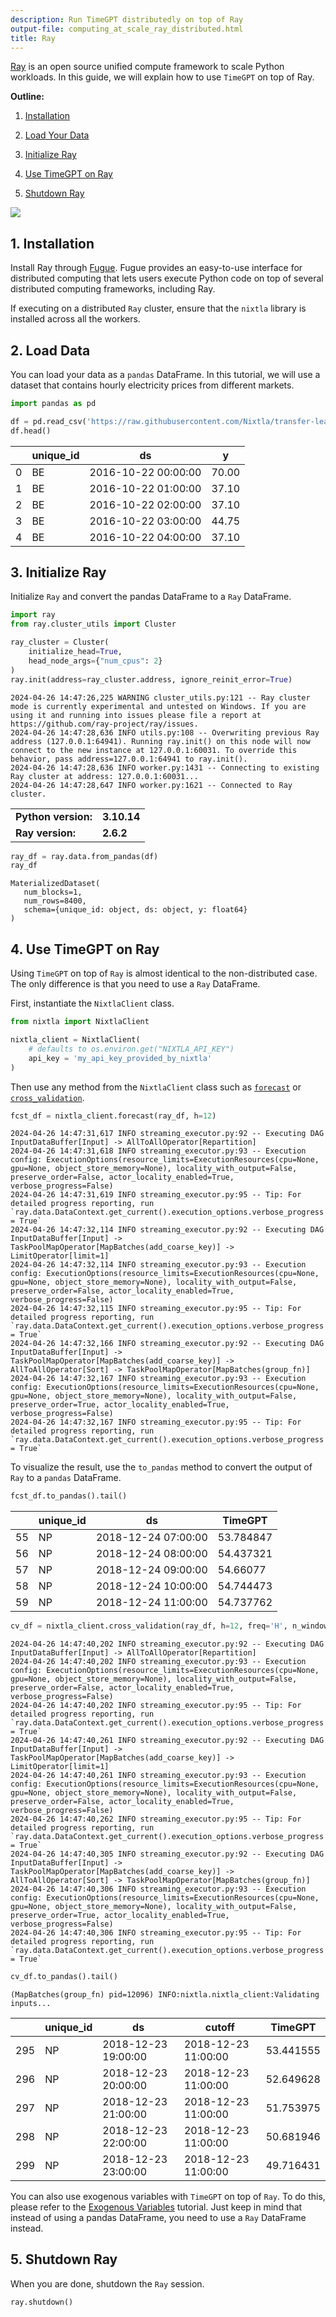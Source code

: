 ```yaml
---
description: Run TimeGPT distributedly on top of Ray
output-file: computing_at_scale_ray_distributed.html
title: Ray
---
```



[Ray](https://www.ray.io/) is an open source unified compute framework
to scale Python workloads. In this guide, we will explain how to use
`TimeGPT` on top of Ray.

**Outline:**

1.  [Installation](#installation)

2.  [Load Your Data](#load-your-data)

3.  [Initialize Ray](#initialize-ray)

4.  [Use TimeGPT on Ray](#use-timegpt-on-ray)

5.  [Shutdown Ray](#shutdown-ray)

[![](https://colab.research.google.com/assets/colab-badge.svg)](https://colab.research.google.com/github/Nixtla/nixtla/blob/main/nbs/docs/tutorials/18_computing_at_scale_ray_distributed.ipynb)

## 1. Installation

Install Ray through [Fugue](https://fugue-tutorials.readthedocs.io/).
Fugue provides an easy-to-use interface for distributed computing that
lets users execute Python code on top of several distributed computing
frameworks, including Ray.

If executing on a distributed `Ray` cluster, ensure that the `nixtla`
library is installed across all the workers.

## 2. Load Data

You can load your data as a `pandas` DataFrame. In this tutorial, we
will use a dataset that contains hourly electricity prices from
different markets.

```python
import pandas as pd 

df = pd.read_csv('https://raw.githubusercontent.com/Nixtla/transfer-learning-time-series/main/datasets/electricity-short.csv') 
df.head()
```

|     | unique_id | ds                  | y     |
|-----|-----------|---------------------|-------|
| 0   | BE        | 2016-10-22 00:00:00 | 70.00 |
| 1   | BE        | 2016-10-22 01:00:00 | 37.10 |
| 2   | BE        | 2016-10-22 02:00:00 | 37.10 |
| 3   | BE        | 2016-10-22 03:00:00 | 44.75 |
| 4   | BE        | 2016-10-22 04:00:00 | 37.10 |

## 3. Initialize Ray

Initialize `Ray` and convert the pandas DataFrame to a `Ray` DataFrame.

```python
import ray
from ray.cluster_utils import Cluster

ray_cluster = Cluster(
    initialize_head=True,
    head_node_args={"num_cpus": 2}
)
ray.init(address=ray_cluster.address, ignore_reinit_error=True)
```

``` text
2024-04-26 14:47:26,225 WARNING cluster_utils.py:121 -- Ray cluster mode is currently experimental and untested on Windows. If you are using it and running into issues please file a report at https://github.com/ray-project/ray/issues.
2024-04-26 14:47:28,636 INFO utils.py:108 -- Overwriting previous Ray address (127.0.0.1:64941). Running ray.init() on this node will now connect to the new instance at 127.0.0.1:60031. To override this behavior, pass address=127.0.0.1:64941 to ray.init().
2024-04-26 14:47:28,636 INFO worker.py:1431 -- Connecting to existing Ray cluster at address: 127.0.0.1:60031...
2024-04-26 14:47:28,647 INFO worker.py:1621 -- Connected to Ray cluster.
```

|                     |             |
|:--------------------|:------------|
| **Python version:** | **3.10.14** |
| **Ray version:**    | **2.6.2**   |

```python
ray_df = ray.data.from_pandas(df)
ray_df
```

``` text
MaterializedDataset(
   num_blocks=1,
   num_rows=8400,
   schema={unique_id: object, ds: object, y: float64}
)
```

## 4. Use TimeGPT on Ray

Using `TimeGPT` on top of `Ray` is almost identical to the
non-distributed case. The only difference is that you need to use a
`Ray` DataFrame.

First, instantiate the `NixtlaClient` class.

```python
from nixtla import NixtlaClient
```


```python
nixtla_client = NixtlaClient(
    # defaults to os.environ.get("NIXTLA_API_KEY")
    api_key = 'my_api_key_provided_by_nixtla'
)
```

Then use any method from the `NixtlaClient` class such as
[`forecast`](https://nixtlaverse.nixtla.io/nixtla/nixtla_client.html#nixtlaclient-forecast)
or
[`cross_validation`](https://nixtlaverse.nixtla.io/nixtla/nixtla_client.html#nixtlaclient-cross-validation).

```python
fcst_df = nixtla_client.forecast(ray_df, h=12)
```

``` text
2024-04-26 14:47:31,617 INFO streaming_executor.py:92 -- Executing DAG InputDataBuffer[Input] -> AllToAllOperator[Repartition]
2024-04-26 14:47:31,618 INFO streaming_executor.py:93 -- Execution config: ExecutionOptions(resource_limits=ExecutionResources(cpu=None, gpu=None, object_store_memory=None), locality_with_output=False, preserve_order=False, actor_locality_enabled=True, verbose_progress=False)
2024-04-26 14:47:31,619 INFO streaming_executor.py:95 -- Tip: For detailed progress reporting, run `ray.data.DataContext.get_current().execution_options.verbose_progress = True`
2024-04-26 14:47:32,114 INFO streaming_executor.py:92 -- Executing DAG InputDataBuffer[Input] -> TaskPoolMapOperator[MapBatches(add_coarse_key)] -> LimitOperator[limit=1]
2024-04-26 14:47:32,114 INFO streaming_executor.py:93 -- Execution config: ExecutionOptions(resource_limits=ExecutionResources(cpu=None, gpu=None, object_store_memory=None), locality_with_output=False, preserve_order=False, actor_locality_enabled=True, verbose_progress=False)
2024-04-26 14:47:32,115 INFO streaming_executor.py:95 -- Tip: For detailed progress reporting, run `ray.data.DataContext.get_current().execution_options.verbose_progress = True`
2024-04-26 14:47:32,166 INFO streaming_executor.py:92 -- Executing DAG InputDataBuffer[Input] -> TaskPoolMapOperator[MapBatches(add_coarse_key)] -> AllToAllOperator[Sort] -> TaskPoolMapOperator[MapBatches(group_fn)]
2024-04-26 14:47:32,167 INFO streaming_executor.py:93 -- Execution config: ExecutionOptions(resource_limits=ExecutionResources(cpu=None, gpu=None, object_store_memory=None), locality_with_output=False, preserve_order=True, actor_locality_enabled=True, verbose_progress=False)
2024-04-26 14:47:32,167 INFO streaming_executor.py:95 -- Tip: For detailed progress reporting, run `ray.data.DataContext.get_current().execution_options.verbose_progress = True`
```

To visualize the result, use the `to_pandas` method to convert the
output of `Ray` to a `pandas` DataFrame.

```python
fcst_df.to_pandas().tail()
```

|     | unique_id | ds                  | TimeGPT   |
|-----|-----------|---------------------|-----------|
| 55  | NP        | 2018-12-24 07:00:00 | 53.784847 |
| 56  | NP        | 2018-12-24 08:00:00 | 54.437321 |
| 57  | NP        | 2018-12-24 09:00:00 | 54.66077  |
| 58  | NP        | 2018-12-24 10:00:00 | 54.744473 |
| 59  | NP        | 2018-12-24 11:00:00 | 54.737762 |

```python
cv_df = nixtla_client.cross_validation(ray_df, h=12, freq='H', n_windows=5, step_size=2)
```

``` text
2024-04-26 14:47:40,202 INFO streaming_executor.py:92 -- Executing DAG InputDataBuffer[Input] -> AllToAllOperator[Repartition]
2024-04-26 14:47:40,202 INFO streaming_executor.py:93 -- Execution config: ExecutionOptions(resource_limits=ExecutionResources(cpu=None, gpu=None, object_store_memory=None), locality_with_output=False, preserve_order=False, actor_locality_enabled=True, verbose_progress=False)
2024-04-26 14:47:40,202 INFO streaming_executor.py:95 -- Tip: For detailed progress reporting, run `ray.data.DataContext.get_current().execution_options.verbose_progress = True`
2024-04-26 14:47:40,261 INFO streaming_executor.py:92 -- Executing DAG InputDataBuffer[Input] -> TaskPoolMapOperator[MapBatches(add_coarse_key)] -> LimitOperator[limit=1]
2024-04-26 14:47:40,261 INFO streaming_executor.py:93 -- Execution config: ExecutionOptions(resource_limits=ExecutionResources(cpu=None, gpu=None, object_store_memory=None), locality_with_output=False, preserve_order=False, actor_locality_enabled=True, verbose_progress=False)
2024-04-26 14:47:40,262 INFO streaming_executor.py:95 -- Tip: For detailed progress reporting, run `ray.data.DataContext.get_current().execution_options.verbose_progress = True`
2024-04-26 14:47:40,305 INFO streaming_executor.py:92 -- Executing DAG InputDataBuffer[Input] -> TaskPoolMapOperator[MapBatches(add_coarse_key)] -> AllToAllOperator[Sort] -> TaskPoolMapOperator[MapBatches(group_fn)]
2024-04-26 14:47:40,306 INFO streaming_executor.py:93 -- Execution config: ExecutionOptions(resource_limits=ExecutionResources(cpu=None, gpu=None, object_store_memory=None), locality_with_output=False, preserve_order=True, actor_locality_enabled=True, verbose_progress=False)
2024-04-26 14:47:40,306 INFO streaming_executor.py:95 -- Tip: For detailed progress reporting, run `ray.data.DataContext.get_current().execution_options.verbose_progress = True`
```

```python
cv_df.to_pandas().tail()
```

``` text
(MapBatches(group_fn) pid=12096) INFO:nixtla.nixtla_client:Validating inputs...
```

|     | unique_id | ds                  | cutoff              | TimeGPT   |
|-----|-----------|---------------------|---------------------|-----------|
| 295 | NP        | 2018-12-23 19:00:00 | 2018-12-23 11:00:00 | 53.441555 |
| 296 | NP        | 2018-12-23 20:00:00 | 2018-12-23 11:00:00 | 52.649628 |
| 297 | NP        | 2018-12-23 21:00:00 | 2018-12-23 11:00:00 | 51.753975 |
| 298 | NP        | 2018-12-23 22:00:00 | 2018-12-23 11:00:00 | 50.681946 |
| 299 | NP        | 2018-12-23 23:00:00 | 2018-12-23 11:00:00 | 49.716431 |

You can also use exogenous variables with `TimeGPT` on top of `Ray`. To
do this, please refer to the [Exogenous
Variables](https://docs.nixtla.io/docs/tutorials-exogenous_variables)
tutorial. Just keep in mind that instead of using a pandas DataFrame,
you need to use a `Ray` DataFrame instead.

## 5. Shutdown Ray

When you are done, shutdown the `Ray` session.

```python
ray.shutdown()
```


